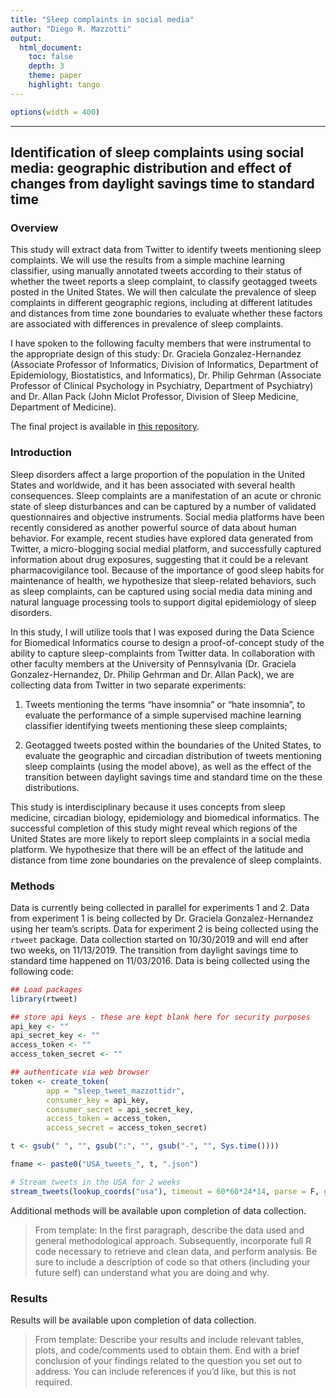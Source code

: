```yaml
---
title: "Sleep complaints in social media"
author: "Diego R. Mazzotti"
output: 
  html_document:
    toc: false 
    depth: 3 
    theme: paper 
    highlight: tango
---
```

```r
options(width = 400)
```  
***
## Identification of sleep complaints using social media: geographic distribution and effect of changes from daylight savings time to standard time

### Overview
This study will extract data from Twitter to identify tweets mentioning sleep complaints. We will use the results from a simple machine learning classifier, using manually annotated tweets according to their status of whether the tweet reports a sleep complaint, to classify geotagged tweets posted in the United States. We will then calculate the prevalence of sleep complaints in different geographic regions, including at different latitudes and distances from time zone boundaries to evaluate whether these factors are associated with differences in prevalence of sleep complaints.

I have spoken to the following faculty members that were instrumental to the appropriate design of this study:  Dr. Graciela Gonzalez-Hernandez (Associate Professor of Informatics, Division of Informatics, Department of Epidemiology, Biostatistics, and Informatics), Dr. Philip Gehrman (Associate Professor of Clinical Psychology in Psychiatry, Department of Psychiatry) and Dr. Allan Pack (John Miclot Professor, Division of Sleep Medicine, Department of Medicine).

The final project is available in [this repository](https://github.com/mazzottidr/BMIN503_Final_Project).

### Introduction 
Sleep disorders affect a large proportion of the population in the United States and worldwide, and it has been associated with several health consequences. Sleep complaints are a manifestation of an acute or chronic state of sleep disturbances and can be captured by a number of validated questionnaires and objective instruments. Social media platforms have been recently considered as another powerful source of data about human behavior. For example, recent studies have explored data generated from Twitter, a micro-blogging social medial platform, and successfully captured information about drug exposures, suggesting that it could be a relevant pharmacovigilance tool. Because of the importance of good sleep habits for maintenance of health, we hypothesize that sleep-related behaviors, such as sleep complaints, can be captured using social media data mining and natural language processing tools to support digital epidemiology of sleep disorders.

In this study, I will utilize tools that I was exposed during the Data Science for Biomedical Informatics course to design a proof-of-concept study of the ability to capture sleep-complaints from Twitter data. In collaboration with other faculty members at the University of Pennsylvania (Dr. Graciela Gonzalez-Hernandez, Dr. Philip Gehrman and Dr. Allan Pack), we are collecting data from Twitter in two separate experiments:

1. Tweets mentioning the terms "have insomnia" or "hate insomnia", to evaluate the performance of a simple supervised machine learning classifier identifying tweets mentioning these sleep complaints;

2. Geotagged tweets posted within the boundaries of the United States, to evaluate the geographic and circadian distribution of tweets mentioning sleep complaints (using the model above), as well as the effect of the transition between daylight savings time and standard time on the these distributions.

This study is interdisciplinary because it uses concepts from sleep medicine, circadian biology, epidemiology and biomedical informatics. The successful completion of this study might reveal which regions of the United States are more likely to report sleep complaints in a social media platform. We hypothesize that there will be an effect of the latitude and distance from time zone boundaries on the prevalence of sleep complaints.


### Methods

Data is currently being collected in parallel for experiments 1 and 2. Data from experiment 1 is being collected by Dr. Graciela Gonzalez-Hernandez using her team's scripts. Data for experiment 2 is being collected using the `rtweet` package. Data collection started on 10/30/2019 and will end after two weeks, on 11/13/2019. The transition from daylight savings time to standard time happened on 11/03/2016. Data is being collected using the following code:

```r
## Load packages
library(rtweet)

## store api keys - these are kept blank here for security purposes
api_key <- ""
api_secret_key <- ""
access_token <- ""
access_token_secret <- ""

## authenticate via web browser
token <- create_token(
        app = "sleep_tweet_mazzottidr",
        consumer_key = api_key,
        consumer_secret = api_secret_key,
        access_token = access_token,
        access_secret = access_token_secret)

t <- gsub(" ", "", gsub(":", "", gsub("-", "", Sys.time())))

fname <- paste0("USA_tweets_", t, ".json")

# Stream tweets in the USA for 2 weeks
stream_tweets(lookup_coords("usa"), timeout = 60*60*24*14, parse = F, gzip=T, language = "en", file_name = fname)

```

Additional methods will be available upon completion of data collection.

> From template: In the first paragraph, describe the data used and general methodological approach. Subsequently, incorporate full R code necessary to retrieve and clean data, and perform analysis. Be sure to include a description of code so that others (including your future self) can understand what you are doing and why. 


### Results

Results will be available upon completion of data collection.

> From template: Describe your results and include relevant tables, plots, and code/comments used to obtain them. End with a brief conclusion of your findings related to the question you set out to address. You can include references if you'd like, but this is not required.
